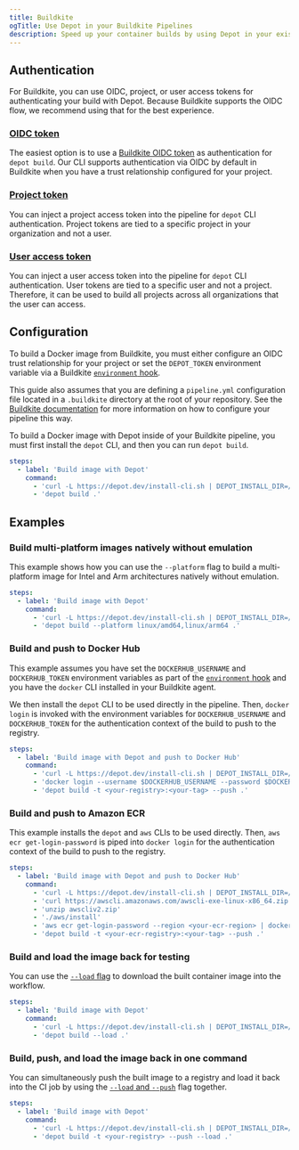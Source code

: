 ```yaml
---
title: Buildkite
ogTitle: Use Depot in your Buildkite Pipelines
description: Speed up your container builds by using Depot in your existing Buildkite Pipelines.
---
```


## Authentication

For Buildkite, you can use OIDC, project, or user access tokens for authenticating your build with Depot. Because Buildkite supports the OIDC flow, we recommend using that for the best experience.

### [OIDC token](/docs/cli/authentication#oidc-trust-relationships)

The easiest option is to use a [Buildkite OIDC token](https://buildkite.com/docs/agent/v3/cli-oidc) as authentication for `depot build`. Our CLI supports authentication via OIDC by default in Buildkite when you have a trust relationship configured for your project.

### [Project token](/docs/cli/authentication#project-tokens)

You can inject a project access token into the pipeline for `depot` CLI authentication. Project tokens are tied to a specific project in your organization and not a user.

### [User access token](/docs/cli/authentication#user-access-tokens)

You can inject a user access token into the pipeline for `depot` CLI authentication. User tokens are tied to a specific user and not a project. Therefore, it can be used to build all projects across all organizations that the user can access.

## Configuration

To build a Docker image from Buildkite, you must either configure an OIDC trust relationship for your project or set the `DEPOT_TOKEN` environment variable via a Buildkite [`environment` hook](https://buildkite.com/docs/pipelines/security/secrets/managing#exporting-secrets-with-environment-hooks).

This guide also assumes that you are defining a `pipeline.yml` configuration file located in a `.buildkite` directory at the root of your repository. See the [Buildkite documentation](https://buildkite.com/docs/pipelines/defining-steps#step-defaults-pipeline-dot-yml-file) for more information on how to configure your pipeline this way.

To build a Docker image with Depot inside of your Buildkite pipeline, you must first install the `depot` CLI, and then you can run `depot build`.

```yaml showLineNumbers
steps:
  - label: 'Build image with Depot'
    command:
      - 'curl -L https://depot.dev/install-cli.sh | DEPOT_INSTALL_DIR=/usr/local/bin sh'
      - 'depot build .'
```

## Examples

### Build multi-platform images natively without emulation

This example shows how you can use the `--platform` flag to build a multi-platform image for Intel and Arm architectures natively without emulation.

```yaml showLineNumbers
steps:
  - label: 'Build image with Depot'
    command:
      - 'curl -L https://depot.dev/install-cli.sh | DEPOT_INSTALL_DIR=/usr/local/bin sh'
      - 'depot build --platform linux/amd64,linux/arm64 .'
```

### Build and push to Docker Hub

This example assumes you have set the `DOCKERHUB_USERNAME` and `DOCKERHUB_TOKEN` environment variables as part of the [`environment` hook](https://buildkite.com/docs/pipelines/security/secrets/managing#exporting-secrets-with-environment-hooks) and you have the `docker` CLI installed in your Buildkite agent.

We then install the `depot` CLI to be used directly in the pipeline. Then, `docker login` is invoked with the environment variables for `DOCKERHUB_USERNAME` and `DOCKERHUB_TOKEN` for the authentication context of the build to push to the registry.

```yaml showLineNumbers
steps:
  - label: 'Build image with Depot and push to Docker Hub'
    command:
      - 'curl -L https://depot.dev/install-cli.sh | DEPOT_INSTALL_DIR=/usr/local/bin sh'
      - 'docker login --username $DOCKERHUB_USERNAME --password $DOCKERHUB_TOKEN'
      - 'depot build -t <your-registry>:<your-tag> --push .'
```

### Build and push to Amazon ECR

This example installs the `depot` and `aws` CLIs to be used directly. Then, `aws ecr get-login-password` is piped into `docker login` for the authentication context of the build to push to the registry.

```yaml showLineNumbers
steps:
  - label: 'Build image with Depot and push to Docker Hub'
    command:
      - 'curl -L https://depot.dev/install-cli.sh | DEPOT_INSTALL_DIR=/usr/local/bin sh'
      - 'curl https://awscli.amazonaws.com/awscli-exe-linux-x86_64.zip -o awscliv2.zip'
      - 'unzip awscliv2.zip'
      - './aws/install'
      - 'aws ecr get-login-password --region <your-ecr-region> | docker login --username AWS --password-stdin <your-ecr-registry>'
      - 'depot build -t <your-ecr-registry>:<your-tag> --push .'
```

### Build and load the image back for testing

You can use the [`--load` flag](/docs/cli/reference#depot-build) to download the built container image into the workflow.

```yaml showLineNumbers
steps:
  - label: 'Build image with Depot'
    command:
      - 'curl -L https://depot.dev/install-cli.sh | DEPOT_INSTALL_DIR=/usr/local/bin sh'
      - 'depot build --load .'
```

### Build, push, and load the image back in one command

You can simultaneously push the built image to a registry and load it back into the CI job by using the [`--load` and `--push`](/docs/cli/reference#depot-build) flag together.

```yaml showLineNumbers
steps:
  - label: 'Build image with Depot'
    command:
      - 'curl -L https://depot.dev/install-cli.sh | DEPOT_INSTALL_DIR=/usr/local/bin sh'
      - 'depot build -t <your-registry> --push --load .'
```
